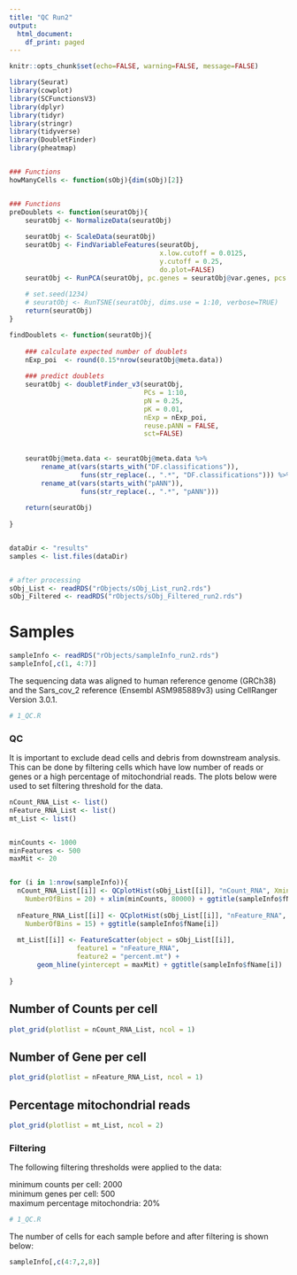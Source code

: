 ```yaml
---
title: "QC Run2"
output:
  html_document:
    df_print: paged
---
```




```r
knitr::opts_chunk$set(echo=FALSE, warning=FALSE, message=FALSE)

```



```r

library(Seurat)
library(cowplot)
library(SCFunctionsV3)
library(dplyr)
library(tidyr)
library(stringr)
library(tidyverse)
library(DoubletFinder)
library(pheatmap)


### Functions
howManyCells <- function(sObj){dim(sObj)[2]}


### Functions
preDoublets <- function(seuratObj){  
    seuratObj <- NormalizeData(seuratObj)
    
    seuratObj <- ScaleData(seuratObj)
    seuratObj <- FindVariableFeatures(seuratObj, 
                                      x.low.cutoff = 0.0125, 
                                      y.cutoff = 0.25, 
                                      do.plot=FALSE)
    seuratObj <- RunPCA(seuratObj, pc.genes = seuratObj@var.genes, pcs.print = 0)
    
    # set.seed(1234)
    # seuratObj <- RunTSNE(seuratObj, dims.use = 1:10, verbose=TRUE)
    return(seuratObj)
}

findDoublets <- function(seuratObj){
    
    ### calculate expected number of doublets
    nExp_poi  <- round(0.15*nrow(seuratObj@meta.data))
    
    ### predict doublets
    seuratObj <- doubletFinder_v3(seuratObj, 
                                  PCs = 1:10, 
                                  pN = 0.25, 
                                  pK = 0.01, 
                                  nExp = nExp_poi, 
                                  reuse.pANN = FALSE, 
                                  sct=FALSE)
    
    
    seuratObj@meta.data <- seuratObj@meta.data %>% 
        rename_at(vars(starts_with("DF.classifications")), 
                  funs(str_replace(., ".*", "DF.classifications"))) %>%
        rename_at(vars(starts_with("pANN")), 
                  funs(str_replace(., ".*", "pANN")))
    
    return(seuratObj) 
    
}


dataDir <- "results"
samples <- list.files(dataDir) 



```

```r
# after processing
sObj_List <- readRDS("rObjects/sObj_List_run2.rds")
sObj_Filtered <- readRDS("rObjects/sObj_Filtered_run2.rds")

```

# Samples

```r
sampleInfo <- readRDS("rObjects/sampleInfo_run2.rds")
sampleInfo[,c(1, 4:7)]
```

The sequencing data was aligned to human reference genome (GRCh38) and the Sars_cov_2 reference (Ensembl ASM985889v3)  using CellRanger Version 3.0.1.


```r
# 1_QC.R
```


### QC

It is important to exclude dead cells and debris from downstream analysis.  This can be done by filtering cells which have low number of reads or genes or a high percentage of mitochondrial reads. The plots below were used to set filtering threshold for the data.

```r
nCount_RNA_List <- list()
nFeature_RNA_List <- list()
mt_List <- list()


minCounts <- 1000
minFeatures <- 500
maxMit <- 20


for (i in 1:nrow(sampleInfo)){
  nCount_RNA_List[[i]] <- QCplotHist(sObj_List[[i]], "nCount_RNA", Xmin =  0  , Xmax = 80000,
    NumberOfBins = 20) + xlim(minCounts, 80000) + ggtitle(sampleInfo$fName[i])
  
  nFeature_RNA_List[[i]] <- QCplotHist(sObj_List[[i]], "nFeature_RNA",  Xmax = NULL, Xmin = minFeatures,
    NumberOfBins = 15) + ggtitle(sampleInfo$fName[i])
  
  mt_List[[i]] <- FeatureScatter(object = sObj_List[[i]], 
                 feature1 = "nFeature_RNA", 
                 feature2 = "percent.mt") + 
       geom_hline(yintercept = maxMit) + ggtitle(sampleInfo$fName[i])
   
}
```


## Number of Counts per cell

```r
plot_grid(plotlist = nCount_RNA_List, ncol = 1)
```

## Number of Gene per cell

```r
plot_grid(plotlist = nFeature_RNA_List, ncol = 1)
```

## Percentage mitochondrial reads

```r
plot_grid(plotlist = mt_List, ncol = 2)
```


### Filtering

The following filtering thresholds were applied to the data:    

minimum counts per cell: 2000   
minimum genes per cell: 500   
maximum percentage mitochondria: 20%    

```r
# 1_QC.R
```


The number of cells for each sample before and after filtering is shown below:

```r
sampleInfo[,c(4:7,2,8)]
```





